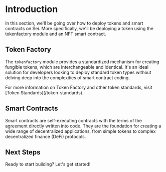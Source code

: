 
# Introduction

In this section, we'll be going over how to deploy tokens and smart contracts on Sei. More specifically, we'll be deploying a token using the tokenfactory module and an NFT smart contract.

## Token Factory

The `tokenfactory` module provides a standardized mechanism for creating fungible tokens, which are interchangeable and identical. It's an ideal solution for developers looking to deploy standard token types without delving deep into the complexities of smart contract coding.

<Callout type="info">
  For more information on Token Factory and other token standards, visit [Token
  Standards](/token-standards).
</Callout>

## Smart Contracts

Smart contracts are self-executing contracts with the terms of the agreement directly written into code. They are the foundation for creating a wide range of decentralized applications, from simple tokens to complex decentralized finance (DeFi) protocols.

## Next Steps

Ready to start building? Let's get started!

<Cards>
  <Card
    title="Token Factory Tutorial"
    href="/quickstart/tokenfactory-tutorial"
  />
  <Card
    title="NFT Contract Tutorial"
    href="/quickstart/nft-contract-tutorial"
  />
</Cards>

<HelpCallout />
